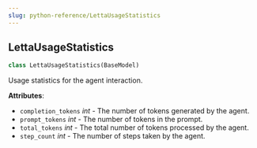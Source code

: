 ```yaml
---
slug: python-reference/LettaUsageStatistics
---
```


<a id="letta.schemas.usage.LettaUsageStatistics"></a>

## LettaUsageStatistics

```python
class LettaUsageStatistics(BaseModel)
```

Usage statistics for the agent interaction.

**Attributes**:

- `completion_tokens` _int_ - The number of tokens generated by the agent.
- `prompt_tokens` _int_ - The number of tokens in the prompt.
- `total_tokens` _int_ - The total number of tokens processed by the agent.
- `step_count` _int_ - The number of steps taken by the agent.

